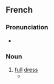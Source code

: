 ==French==

===Pronunciation===
* {{fr-IPA}}

===Noun===
{{fr-noun|f|grandes parures}}

# [[full]] [[dress]]
#* {{rfquote|fr|inline=yes}}